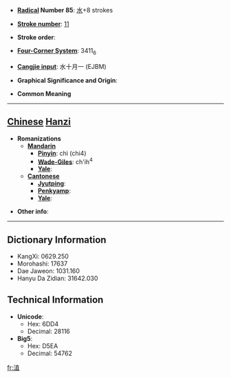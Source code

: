 * '''[[Wiktionary:Chinese radical index| Radical]] Number 85''': [[Wiktionary:Chinese radical index 水|水]]+8 strokes

* '''[[Wiktionary:Chinese total strokes index|Stroke number]]''': [[Wiktionary:Chinese total strokes index 11|11]]

* '''Stroke order''': 

* '''[[Wiktionary:Chinese four corner index|Four-Corner System]]''': 3411<sub>6</sub>

* '''[[Wiktionary:Chinese Cangjie index|Cangjie input]]''': 水十月一 (EJBM)

* '''Graphical Significance and Origin''': 

* '''Common Meaning'''

----

== [[Chinese]] [[Hanzi]] ==

* '''Romanizations'''
** '''[[Mandarin]]'''
*** '''[[Pinyin]]''': chì (chi4)
*** '''[[Wade-Giles]]''': ch'ih<sup>4</sup>
*** '''[[Yale]]''': 
** '''[[Cantonese]]'''
*** '''[[Jyutping]]''':
*** '''[[Penkyamp]]''': 
*** '''[[Yale]]''': 

* '''Other info''': 

----

== Dictionary Information ==

* KangXi: 0629.250
* Morohashi: 17637
* Dae Jaweon: 1031.160
* Hanyu Da Zidian: 31642.030

== Technical Information ==

* '''Unicode''':
** Hex: 6DD4
** Decimal: 28116
* '''Big5''':
** Hex: D5EA
** Decimal: 54762

[[fr:淔]]